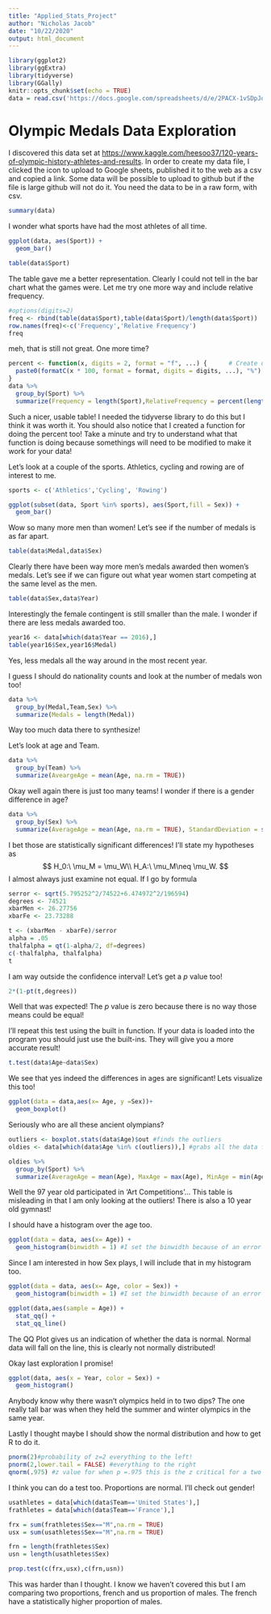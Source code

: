 ```yaml
---
title: "Applied_Stats_Project"
author: "Nicholas Jacob"
date: "10/22/2020"
output: html_document
---
```


```r
library(ggplot2)
library(ggExtra)
library(tidyverse)
library(GGally)
knitr::opts_chunk$set(echo = TRUE)
data = read.csv('https://docs.google.com/spreadsheets/d/e/2PACX-1vSDpJqmVSks0f4vLzzcmcTfPJ8TSu4ziCNpTFy_fIY6LibZksRXzCfJYXj9qZd4NiofejxoYSkmLMwu/pub?output=csv')

```

# Olympic Medals Data Exploration

I discovered this data set at <https://www.kaggle.com/heesoo37/120-years-of-olympic-history-athletes-and-results>.  In order to create my data file, I clicked the icon to upload to Google sheets, published it to the web as a csv and copied a link.  Some data will be possible to upload to github but if the file is large github will not do it.  You need the data to be in a raw form, with csv.


```r
summary(data)
```
I wonder what sports have had the most athletes of all time.
```r
ggplot(data, aes(Sport)) +
  geom_bar()
```
```r
table(data$Sport)
```
The table gave me a better representation.  Clearly I could not tell in the bar chart what the games were.  Let me try one more way and include relative frequency.

```r
#options(digits=2)
freq <- rbind(table(data$Sport),table(data$Sport)/length(data$Sport))
row.names(freq)<-c('Frequency','Relative Frequency')
freq
```
meh, that is still not great.  One more time?
```r
percent <- function(x, digits = 2, format = "f", ...) {      # Create user-defined function
  paste0(formatC(x * 100, format = format, digits = digits, ...), "%")
} 
data %>%
  group_by(Sport) %>%
  summarize(Frequency = length(Sport),RelativeFrequency = percent(length(Sport)/271116))
```

Such a nicer, usable table!  I needed the tidyverse library to do this but I think it was worth it.  You should also notice that I created a function for doing the percent too!  Take a minute and try to understand what that function is doing because somethings will need to be modified to make it work for your data!

Let's look at a couple of the sports.  Athletics, cycling and rowing are of interest to me.

```r
sports <- c('Athletics','Cycling', 'Rowing')

ggplot(subset(data, Sport %in% sports), aes(Sport,fill = Sex)) +
  geom_bar()
```
Wow so many more men than women!  Let's see if the number of medals is as far apart.
```r
table(data$Medal,data$Sex)
```
Clearly there have been way more men's medals awarded then women's medals.  Let's see if we can figure out what year women start competing at the same level as the men.
```r
table(data$Sex,data$Year)
```
Interestingly the female contingent is still smaller than the male.  I wonder if there are less medals awarded too.
```r
year16 <- data[which(data$Year == 2016),]
table(year16$Sex,year16$Medal)
```
Yes, less medals all the way around in the most recent year.  

I guess I should do nationality counts and look at the number of medals won too!
```r
data %>%
  group_by(Medal,Team,Sex) %>%
  summarize(Medals = length(Medal))
```
Way too much data there to synthesize!

Let's look at age and Team.
```r
data %>%
  group_by(Team) %>%
  summarize(AveargeAge = mean(Age, na.rm = TRUE))
```
Okay well again there is just too many teams!  I wonder if there is a gender difference in age?
```r
data %>%
  group_by(Sex) %>%
  summarize(AverageAge = mean(Age, na.rm = TRUE), StandardDeviation = sd(Age, na.rm = TRUE), SampleSize = length(Age))
```
I bet those are statistically significant differences! I'll state my hypotheses as
$$
H_0:\ \mu_M = \mu_W\\
H_A:\ \mu_M\neq \mu_W.
$$
I almost always just examine not equal.  If I go by formula
```r
serror <- sqrt(5.795252^2/74522+6.474972^2/196594)
degrees <- 74521
xbarMen <- 26.27756
xbarFe <- 23.73288

t <- (xbarMen - xbarFe)/serror
alpha = .05 
thalfalpha = qt(1-alpha/2, df=degrees) 
c(-thalfalpha, thalfalpha) 
t
```
I am way outside the confidence interval!  Let's get a $p$ value too!
```r
2*(1-pt(t,degrees))
```
Well that was expected!  The $p$ value is zero because there is no way those means could be equal!

I'll repeat this test using the built in function.  If your data is loaded into the program you should just use the built-ins.  They will give you a more accurate result!


```r
t.test(data$Age~data$Sex)
```
We see that yes indeed the differences in ages are significant!  Lets visualize this too!
```r
ggplot(data = data,aes(x= Age, y =Sex))+
  geom_boxplot()
```




Seriously who are all these ancient olympians?

```r
outliers <- boxplot.stats(data$Age)$out #finds the outliers
oldies <- data[which(data$Age %in% c(outliers)),] #grabs all the data from the outliers and renames it

oldies %>%
  group_by(Sport) %>%
  summarize(AverageAge = mean(Age), MaxAge = max(Age), MinAge = min(Age))
```
Well the 97 year old participated in 'Art Competitions'...  This table is misleading in that I am only looking at the outliers!  There is also a 10 year old gymnast!


I should have a histogram over the age too.
```r
ggplot(data = data, aes(x= Age)) +
  geom_histogram(binwidth = 1) #I set the binwidth because of an error message
```

Since I am interested in how Sex plays, I will include that in my histogram too.

```r
ggplot(data = data, aes(x= Age, color = Sex)) +
  geom_histogram(binwidth = 1) #I set the binwidth because of an error message
```


```r
ggplot(data,aes(sample = Age)) +
  stat_qq() +
  stat_qq_line()
```
The QQ Plot gives us an indication of whether the data is normal.  Normal data will fall on the line, this is clearly not normally distributed!

<!-- I saw this visualization today and couldn't resist including it! -->
<!-- ```{r, pairsVis} -->

<!-- ggpairs(data, columns = c("Sex","Age", "Height", "Weight", "Year"), aes(color = Sex),progress = FALSE) -->
<!-- ``` -->
<!-- Sorry, I love crazy visualizations and this pairs ideas is one of them!  You can clearly tell when women start participating in olympics and when they didn't hold them! -->

<!-- %Here is the base R version of the above.  It only works on numeric values -->
<!-- %```{r} -->
<!-- %pairs(select_if(data,is.numeric)) -->
<!-- %``` -->

Okay last exploration I promise!
```r
ggplot(data, aes(x = Year, color = Sex)) +
  geom_histogram()
```

Anybody know why there wasn't olympics held in to two dips?  The one really tall bar was when they held the summer and winter olympics in the same year.

Lastly I thought maybe I should show the normal distribution and how to get R to do it.
```r
pnorm(2)#probability of z=2 everything to the left!
pnorm(2,lower.tail = FALSE) #everything to the right
qnorm(.975) #z value for when p =.975 this is the z critical for a two tailed 95% CI
```
I think you can do a test too.  Proportions are normal.  I'll check out gender!
```r
usathletes = data[which(data$Team=='United States'),]
frathletes = data[which(data$Team=='France'),]

frx = sum(frathletes$Sex=="M",na.rm = TRUE)
usx = sum(usathletes$Sex=="M",na.rm = TRUE)

frn = length(frathletes$Sex)
usn = length(usathletes$Sex)

prop.test(c(frx,usx),c(frn,usn))
```

This was harder than I thought.  I know we haven't covered this but I am comparing two proportions, french and us proportion of males.  The french have a statistically higher proportion of males.